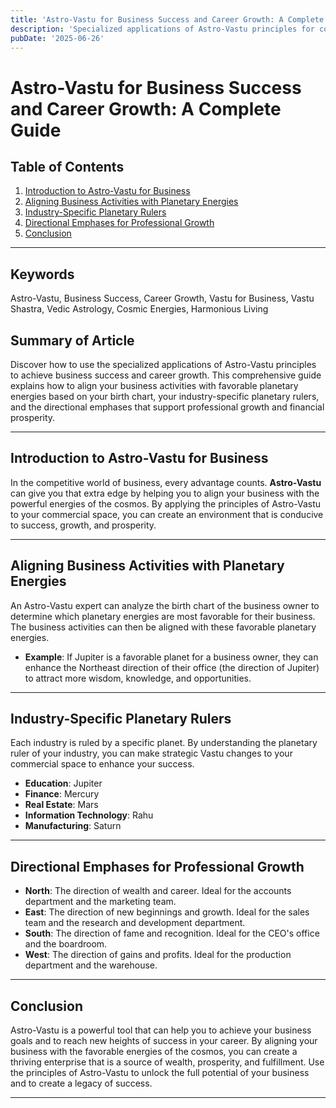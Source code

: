 ```yaml
---
title: 'Astro-Vastu for Business Success and Career Growth: A Complete Guide'
description: 'Specialized applications of Astro-Vastu principles for commercial spaces, examining how to align business activities with favorable planetary energies based on the business owner's birth chart, industry-specific planetary rulers, and directional emphases that support professional growth and financial prosperity.'
pubDate: '2025-06-26'
---
```


# Astro-Vastu for Business Success and Career Growth: A Complete Guide

## Table of Contents
1. [Introduction to Astro-Vastu for Business](#introduction-to-astro-vastu-for-business)
2. [Aligning Business Activities with Planetary Energies](#aligning-business-activities-with-planetary-energies)
3. [Industry-Specific Planetary Rulers](#industry-specific-planetary-rulers)
4. [Directional Emphases for Professional Growth](#directional-emphases-for-professional-growth)
5. [Conclusion](#conclusion)

---

## Keywords
Astro-Vastu, Business Success, Career Growth, Vastu for Business, Vastu Shastra, Vedic Astrology, Cosmic Energies, Harmonious Living

## Summary of Article
Discover how to use the specialized applications of Astro-Vastu principles to achieve business success and career growth. This comprehensive guide explains how to align your business activities with favorable planetary energies based on your birth chart, your industry-specific planetary rulers, and the directional emphases that support professional growth and financial prosperity.

---

## Introduction to Astro-Vastu for Business

In the competitive world of business, every advantage counts. **Astro-Vastu** can give you that extra edge by helping you to align your business with the powerful energies of the cosmos. By applying the principles of Astro-Vastu to your commercial space, you can create an environment that is conducive to success, growth, and prosperity.

---

## Aligning Business Activities with Planetary Energies

An Astro-Vastu expert can analyze the birth chart of the business owner to determine which planetary energies are most favorable for their business. The business activities can then be aligned with these favorable planetary energies.

- **Example**: If Jupiter is a favorable planet for a business owner, they can enhance the Northeast direction of their office (the direction of Jupiter) to attract more wisdom, knowledge, and opportunities.

---

## Industry-Specific Planetary Rulers

Each industry is ruled by a specific planet. By understanding the planetary ruler of your industry, you can make strategic Vastu changes to your commercial space to enhance your success.

- **Education**: Jupiter
- **Finance**: Mercury
- **Real Estate**: Mars
- **Information Technology**: Rahu
- **Manufacturing**: Saturn

---

## Directional Emphases for Professional Growth

- **North**: The direction of wealth and career. Ideal for the accounts department and the marketing team.
- **East**: The direction of new beginnings and growth. Ideal for the sales team and the research and development department.
- **South**: The direction of fame and recognition. Ideal for the CEO's office and the boardroom.
- **West**: The direction of gains and profits. Ideal for the production department and the warehouse.

---

## Conclusion

Astro-Vastu is a powerful tool that can help you to achieve your business goals and to reach new heights of success in your career. By aligning your business with the favorable energies of the cosmos, you can create a thriving enterprise that is a source of wealth, prosperity, and fulfillment. Use the principles of Astro-Vastu to unlock the full potential of your business and to create a legacy of success.

---